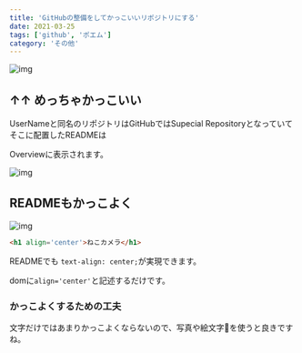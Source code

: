 ```yaml
---
title: 'GitHubの整備をしてかっこいいリポジトリにする'
date: 2021-03-25
tags: ['github', 'ポエム']
category: 'その他'
---
```


![img](https://i.gyazo.com/5b56e07768bf805be5f143d97a9997fe.png)

## ↑↑ めっちゃかっこいい

UserNameと同名のリポジトリはGitHubではSupecial Repositoryとなっていてそこに配置したREADMEは

Overviewに表示されます。

![img](https://i.gyazo.com/84e9892ec68966947f8e06b6430db77c.png)

## READMEもかっこよく

![img](https://i.gyazo.com/31d97e8c844a237b1e0cb2bb185e3182.png)

```markdown
<h1 align='center'>ねこカメラ</h1>
```

READMEでも `text-align: center;`が実現できます。

domに`align='center'`と記述するだけです。

### かっこよくするための工夫

文字だけではあまりかっこよくならないので、写真や絵文字🚀を使うと良きですね。
